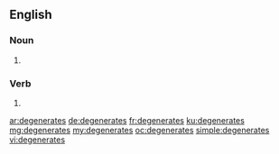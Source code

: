 ==English==

===Noun===
{{head|en|plural}}

# {{plural of|degenerate|lang=en}}

===Verb===
{{head|en}}

# {{en-third-person singular of|degenerate}}

[[ar:degenerates]]
[[de:degenerates]]
[[fr:degenerates]]
[[ku:degenerates]]
[[mg:degenerates]]
[[my:degenerates]]
[[oc:degenerates]]
[[simple:degenerates]]
[[vi:degenerates]]